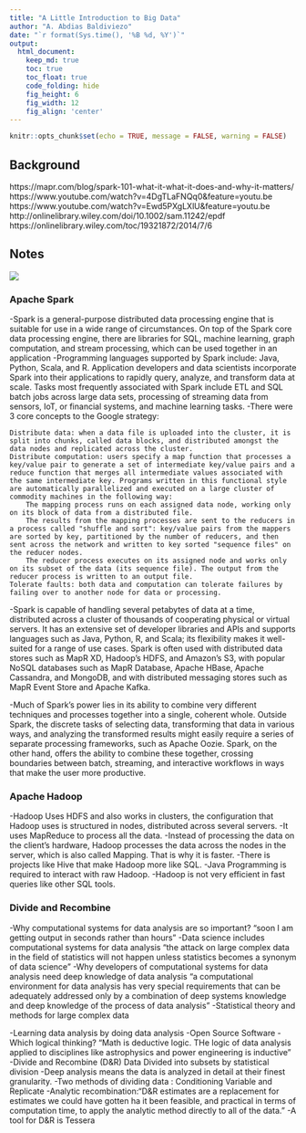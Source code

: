 ```yaml
---
title: "A Little Introduction to Big Data"
author: "A. Abdias Baldiviezo"
date: "`r format(Sys.time(), '%B %d, %Y')`"
output:
  html_document:  
    keep_md: true
    toc: true
    toc_float: true
    code_folding: hide
    fig_height: 6
    fig_width: 12
    fig_align: 'center'
---
```


```r
knitr::opts_chunk$set(echo = TRUE, message = FALSE, warning = FALSE)
```


## Background

https://mapr.com/blog/spark-101-what-it-what-it-does-and-why-it-matters/
https://www.youtube.com/watch?v=4DgTLaFNQq0&feature=youtu.be
https://www.youtube.com/watch?v=Ewd5PXgLXlU&feature=youtu.be
http://onlinelibrary.wiley.com/doi/10.1002/sam.11242/epdf
https://onlinelibrary.wiley.com/toc/19321872/2014/7/6
<br>

## Notes
<img src="https://mapr.com/blog/spark-101-what-it-what-it-does-and-why-it-matters/assets/image5.jpg">
<br>

### Apache Spark
-Spark is a general-purpose distributed data processing engine that is suitable for use in a wide range of circumstances. On top of the Spark core data processing engine, there are libraries for SQL, machine learning, graph computation, and stream processing, which can be used together in an application
-Programming languages supported by Spark include: Java, Python, Scala, and R. Application developers and data scientists incorporate Spark into their applications to rapidly query, analyze, and transform data at scale. Tasks most frequently associated with Spark include ETL and SQL batch jobs across large data sets, processing of streaming data from sensors, IoT, or financial systems, and machine learning tasks.
-There were 3 core concepts to the Google strategy:

    Distribute data: when a data file is uploaded into the cluster, it is split into chunks, called data blocks, and distributed amongst the data nodes and replicated across the cluster.
    Distribute computation: users specify a map function that processes a key/value pair to generate a set of intermediate key/value pairs and a reduce function that merges all intermediate values associated with the same intermediate key. Programs written in this functional style are automatically parallelized and executed on a large cluster of commodity machines in the following way:
        The mapping process runs on each assigned data node, working only on its block of data from a distributed file.
        The results from the mapping processes are sent to the reducers in a process called "shuffle and sort": key/value pairs from the mappers are sorted by key, partitioned by the number of reducers, and then sent across the network and written to key sorted "sequence files" on the reducer nodes.
        The reducer process executes on its assigned node and works only on its subset of the data (its sequence file). The output from the reducer process is written to an output file.
    Tolerate faults: both data and computation can tolerate failures by failing over to another node for data or processing.

-Spark is capable of handling several petabytes of data at a time, distributed across a cluster of thousands of cooperating physical or virtual servers. It has an extensive set of developer libraries and APIs and supports languages such as Java, Python, R, and Scala; its flexibility makes it well-suited for a range of use cases. Spark is often used with distributed data stores such as MapR XD, Hadoop’s HDFS, and Amazon’s S3, with popular NoSQL databases such as MapR Database, Apache HBase, Apache Cassandra, and MongoDB, and with distributed messaging stores such as MapR Event Store and Apache Kafka.

-Much of Spark's power lies in its ability to combine very different techniques and processes together into a single, coherent whole. Outside Spark, the discrete tasks of selecting data, transforming that data in various ways, and analyzing the transformed results might easily require a series of separate processing frameworks, such as Apache Oozie. Spark, on the other hand, offers the ability to combine these together, crossing boundaries between batch, streaming, and interactive workflows in ways that make the user more productive.

### Apache Hadoop
-Hadoop Uses HDFS and also works in clusters, the configuration that Hadoop uses is structured in nodes,
distributed across several servers.
-It uses MapReduce to process all the data.
-Instead of processing the data on the client's hardware, Hadoop processes the data across the nodes in the server,
which is also called Mapping. That is why it is faster.
-There is projects like Hive that make Hadoop more like SQL.
-Java Programming is required to interact with raw Hadoop.
-Hadoop is not very efficient in fast queries like other SQL tools.

### Divide and Recombine

-Why computational systems for data analysis are so important?
  "soon I am getting output in seconds rather than hours"
-Data science includes computational systems for data analysis
  "the attack on large complex data in the field of statistics will not happen
  unless statistics becomes a synonym of data science"
-Why developers of computational systems for data analysis need deep knowledge of data analysis
  "a computational environment for data analysis has very special requirements that can be
  adequately addressed only by a combination of deep systems knowledge and deep 
  knowledge of the process of data analysis"
-Statistical theory and methods for large complex data
  
-Learning data analysis by doing data analysis
-Open Source Software
-Which logical thinking?
  "Math is deductive logic. THe logic of data analysis applied to disciplines like
  astrophysics and power engineering is inductive"
-Divide and Recombine (D&R)
    Data Divided into subsets by statistical division 
-Deep analysis means the data is analyzed in detail at their finest granularity.
-Two methods of dividing data : Conditioning Variable and Replicate
-Analytic recombination:"D&R estimates are a replacement for estimates we could have gotten
ha it been feasible, and practical in terms of computation time, to apply the analytic method directly to all of the data."
-A tool for D&R is Tessera

